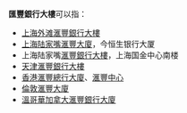 '''匯豐銀行大樓'''可以指：
* [[上海外滩|上海外滩]][[滙豐銀行大樓_(上海)|滙豐銀行大樓]]
* [[上海|上海]][[陸家嘴金融貿易區|陆家嘴]][[滙豐大廈_(上海)|滙豐大廈]]，今恒生银行大厦
* 上海陆家嘴[[上海国金中心|滙豐銀行大樓]]，上海国金中心南楼
* [[天津|天津]][[滙豐銀行大樓_(天津)|滙豐銀行大樓]]
* [[香港|香港]][[滙豐總行大廈|滙豐總行大廈]]、[[滙豐中心|滙豐中心]]
* [[倫敦|倫敦]][[滙豐大廈_(倫敦)|滙豐大廈]]
* [[溫哥華|溫哥華]][[加拿大滙豐銀行大廈|加拿大滙豐銀行大廈]]
{{消歧义|cat=六字建築物消歧義}}